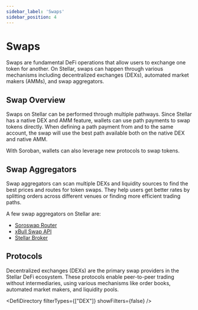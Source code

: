 ```yaml
---
sidebar_label: 'Swaps'
sidebar_position: 4
---
```



# Swaps

Swaps are fundamental DeFi operations that allow users to exchange one token for another. On Stellar, swaps can happen through various mechanisms including decentralized exchanges (DEXs), automated market makers (AMMs), and swap aggregators.

## Swap Overview

Swaps on Stellar can be performed through multiple pathways. Since Stellar has a native DEX and AMM feature, wallets can use path payments to swap tokens directly. When defining a path payment from and to the same account, the swap will use the best path available both on the native DEX and native AMM.

With Soroban, wallets can also leverage new protocols to swap tokens.


## Swap Aggregators

Swap aggregators can scan multiple DEXs and liquidity sources to find the best prices and routes for token swaps. They help users get better rates by splitting orders across different venues or finding more efficient trading paths.

A few swap aggregators on Stellar are:
- [Soroswap Router](https://docs.soroswap.finance/01-concepts/router)
- [xBull Swap API](https://swap.apis.xbull.app/openapi)
- [Stellar Broker](https://stellar.broker/ )

## Protocols

Decentralized exchanges (DEXs) are the primary swap providers in the Stellar DeFi ecosystem. These protocols enable peer-to-peer trading without intermediaries, using various mechanisms like order books, automated market makers, and liquidity pools.

<DefiDirectory filterTypes={["DEX"]} showFilters={false} />